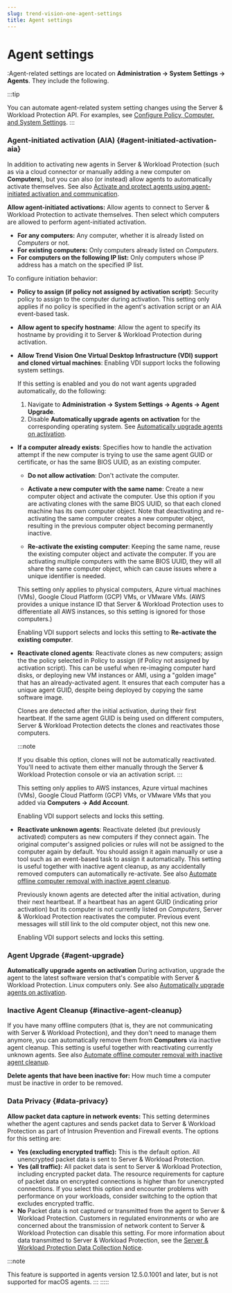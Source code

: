 ```yaml
---
slug: trend-vision-one-agent-settings
title: Agent settings
---
```

# Agent settings

:Agent-related settings are located on **Administration → System Settings → Agents**. They include the following.

:::tip

You can automate agent-related system setting changes using the Server & Workload Protection API. For examples, see [Configure Policy, Computer, and System Settings](configure-system-settings.mdx).
:::

### Agent-initiated activation (AIA) {#agent-initiated-activation-aia}

In addition to activating new agents in Server & Workload Protection (such as via a cloud connector or manually adding a new computer on **Computers**), but you can also (or instead) allow agents to automatically activate themselves. See also [Activate and protect agents using agent-initiated activation and communication](agent-initiated-activation.mdx).

**Allow agent-initiated activations:** Allow agents to connect to Server & Workload Protection to activate themselves. Then select which computers are allowed to perform agent-initiated activation.

- **For any computers:** Any computer, whether it is already listed on *Computers* or not.
- **For existing computers:** Only computers already listed on *Computers*.
- **For computers on the following IP list:** Only computers whose IP address has a match on the specified IP list.

To configure initiation behavior:

- **Policy to assign (if policy not assigned by activation script)**: Security policy to assign to the computer during activation. This setting only applies if no policy is specified in the agent's activation script or an AIA event-based task.

- **Allow agent to specify hostname**: Allow the agent to specify its hostname by providing it to Server & Workload Protection during activation.

- **Allow Trend Vision One Virtual Desktop Infrastructure (VDI) support and cloned virtual machines**: Enabling VDI support locks the following system settings.

  If this setting is enabled and you do not want agents upgraded automatically, do the following:

  1.  Navigate to **Administration → System Settings → Agents → Agent Upgrade**.
  2.  Disable **Automatically upgrade agents on activation** for the corresponding operating system. See [Automatically upgrade agents on activation](autoupgrade-agents-activation.mdx).

- **If a computer already exists**: Specifies how to handle the activation attempt if the new computer is trying to use the same agent GUID or certificate, or has the same BIOS UUID, as an existing computer.

  - **Do not allow activation**: Don't activate the computer.

  - **Activate a new computer with the same name**: Create a new computer object and activate the computer. Use this option if you are activating clones with the same BIOS UUID, so that each cloned machine has its own computer object. Note that deactivating and re-activating the same computer creates a new computer object, resulting in the previous computer object becoming permanently inactive.

  - **Re-activate the existing computer**: Keeping the same name, reuse the existing computer object and activate the computer. If you are activating multiple computers with the same BIOS UUID, they will all share the same computer object, which can cause issues where a unique identifier is needed.

  This setting only applies to physical computers, Azure virtual machines (VMs), Google Cloud Platform (GCP) VMs, or VMware VMs. (AWS provides a unique instance ID that Server & Workload Protection uses to differentiate all AWS instances, so this setting is ignored for those computers.)

  Enabling VDI support selects and locks this setting to **Re-activate the existing computer**.

- **Reactivate cloned agents**: Reactivate clones as new computers; assign the the policy selected in Policy to assign (if Policy not assigned by activation script). This can be useful when re-imaging computer hard disks, or deploying new VM instances or AMI, using a "golden image" that has an already-activated agent. It ensures that each computer has a unique agent GUID, despite being deployed by copying the same software image.

  Clones are detected after the initial activation, during their first heartbeat. If the same agent GUID is being used on different computers, Server & Workload Protection detects the clones and reactivates those computers.

  :::note

  If you disable this option, clones will not be automatically reactivated. You'll need to activate them either manually through the Server & Workload Protection console or via an activation script.
  :::

  This setting only applies to AWS instances, Azure virtual machines (VMs), Google Cloud Platform (GCP) VMs, or VMware VMs that you added via **Computers → Add Account**.

  Enabling VDI support selects and locks this setting.

- **Reactivate unknown agents**: Reactivate deleted (but previously activated) computers as new computers if they connect again. The original computer's assigned policies or rules will not be assigned to the computer again by default. You should assign it again manually or use a tool such as an event-based task to assign it automatically. This setting is useful together with inactive agent cleanup, as any accidentally removed computers can automatically re-activate. See also [Automate offline computer removal with inactive agent cleanup](automate-inactive-agent-cleanup.mdx).

  Previously known agents are detected after the initial activation, during their next heartbeat. If a heartbeat has an agent GUID (indicating prior activation) but its computer is not currently listed on *Computers*, Server & Workload Protection reactivates the computer. Previous event messages will still link to the old computer object, not this new one.

  Enabling VDI support selects and locks this setting.

### Agent Upgrade {#agent-upgrade}

**Automatically upgrade agents on activation** During activation, upgrade the agent to the latest software version that's compatible with Server & Workload Protection. Linux computers only. See also [Automatically upgrade agents on activation](autoupgrade-agents-activation.mdx).

### Inactive Agent Cleanup {#inactive-agent-cleanup}

If you have many offline computers (that is, they are not communicating with Server & Workload Protection), and they don't need to manage them anymore, you can automatically remove them from **Computers** via inactive agent cleanup. This setting is useful together with reactivating currently unknown agents. See also [Automate offline computer removal with inactive agent cleanup](automate-inactive-agent-cleanup.mdx).

**Delete agents that have been inactive for:** How much time a computer must be inactive in order to be removed.

### Data Privacy {#data-privacy}

**Allow packet data capture in network events:** This setting determines whether the agent captures and sends packet data to Server & Workload Protection as part of Intrusion Prevention and Firewall events. The options for this setting are:

- **Yes (excluding encrypted traffic):** This is the default option. All unencrypted packet data is sent to Server & Workload Protection.
- **Yes (all traffic):** All packet data is sent to Server & Workload Protection, including encrypted packet data. The resource requirements for capture of packet data on encrypted connections is higher than for unencrypted connections. If you select this option and encounter problems with performance on your workloads, consider switching to the option that excludes encrypted traffic.
- **No** Packet data is not captured or transmitted from the agent to Server & Workload Protection. Customers in regulated environments or who are concerned about the transmission of network content to Server & Workload Protection can disable this setting. For more information about data transmitted to Server & Workload Protection, see the [Server & Workload Protection Data Collection Notice](https://success.trendmicro.com/solution/000258329).

:::note

This feature is supported in agents version 12.5.0.1001 and later, but is not supported for macOS agents.
:::
:::::
